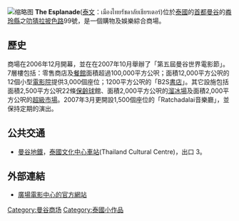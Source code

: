 [[File:Esplanade_Cineplex.jpg|缩略图]]
'''The Esplanade'''([[泰文|泰文]]：เมืองไทยรัชดาลัยเธียรเตอร์)位於[[泰國|泰國]]的[[首都|首都]][[曼谷|曼谷]]的[[粦玲縣|粦玲縣]]之[[叻猜拉披色路|叻猜拉披色路]]99號，是一個購物及娛樂綜合商場。

==歷史==
商場在2006年12月開幕，並在在2007年10月舉辦了「第五屆曼谷世界電影節」。7層樓包括：零售商店及[[餐館|餐館]]面積超過100,000平方公呎；面積12,000平方公呎的12個小型[[電影院|電影院]]提供3,000個座位；1200平方公呎的「B2S[[書店|書店]]」。其它設施包括面積2,500平方公呎22條[[保齡球|保齡球]]館、面積2,000平方公呎的[[溜冰場|溜冰場]]及面積2,000平方公呎的[[超級市場|超級市場]]。2007年3月更開設1,500個座位的「Ratchadalai音樂廳」，並保持定期的演出。

==公共交通==
* [[曼谷地鐵|曼谷地鐵]]，[[泰國文化中心車站|泰國文化中心車站]](Thailand Cultural Centre)，出口 3。

==外部連結==
* [http://www.majorcineplex.com/ 廣場電影中心的官方網站]{{Wayback|url=http://www.majorcineplex.com/ |date=20090510060644 }}

[[Category:曼谷商场|Category:曼谷商场]]
[[Category:泰國小作品|Category:泰國小作品]]